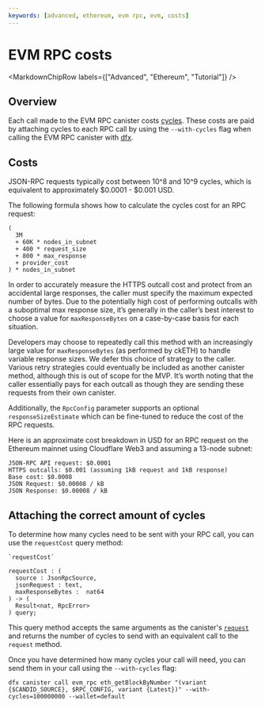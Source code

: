 ```yaml
---
keywords: [advanced, ethereum, evm rpc, evm, costs]
---
```



# EVM RPC costs

<MarkdownChipRow labels={["Advanced", "Ethereum", "Tutorial"]} />

## Overview

Each call made to the EVM RPC canister costs [cycles](/docs/current/developer-docs/getting-started/cycles/cycles-faucet). These costs are paid by attaching cycles to each RPC call by using the `--with-cycles` flag when calling the EVM RPC canister with [dfx](/docs/current/developer-docs/developer-tools/cli-tools/cli-reference/dfx-canister#dfx-canister-call).

## Costs

JSON-RPC requests typically cost between 10^8 and 10^9 cycles, which is equivalent to approximately $0.0001 - $0.001 USD.

The following formula shows how to calculate the cycles cost for an RPC request:

```
(
  3M
  + 60K * nodes_in_subnet
  + 400 * request_size
  + 800 * max_response
  + provider_cost
) * nodes_in_subnet
```

In order to accurately measure the HTTPS outcall cost and protect from an accidental large responses, the caller must specify the maximum expected number of bytes. Due to the potentially high cost of performing outcalls with a suboptimal max response size, it’s generally in the caller’s best interest to choose a value for `maxResponseBytes` on a case-by-case basis for each situation.

Developers may choose to repeatedly call this method with an increasingly large value for `maxResponseBytes` (as performed by ckETH) to handle variable response sizes. We defer this choice of strategy to the caller. Various retry strategies could eventually be included as another canister method, although this is out of scope for the MVP. It’s worth noting that the caller essentially pays for each outcall as though they are sending these requests from their own canister.

Additionally, the `RpcConfig` parameter supports an optional `responseSizeEstimate` which can be fine-tuned to reduce the cost of the RPC requests.

Here is an approximate cost breakdown in USD for an RPC request on the Ethereum mainnet using Cloudflare Web3 and assuming a 13-node subnet:

```
JSON-RPC API request: $0.0001
HTTPS outcalls: $0.001 (assuming 1kB request and 1kB response)
Base cost: $0.0008
JSON Request: $0.00008 / kB
JSON Response: $0.00008 / kB
```

## Attaching the correct amount of cycles

To determine how many cycles need to be sent with your RPC call, you can use the `requestCost` query method:

```
`requestCost`

requestCost : (
  source : JsonRpcSource,
  jsonRequest : text,
  maxResponseBytes :  nat64
) -> (
  Result<nat, RpcError>
) query;
```

This query method accepts the same arguments as the canister's [`request`](evm-rpc.mdx#custom-json-rpc-requests) and returns the number of cycles to send with an equivalent call to the `request` method.

Once you have determined how many cycles your call will need, you can send them in your call using the `--with-cycles` flag:

```
dfx canister call evm_rpc eth_getBlockByNumber "(variant {$CANDID_SOURCE}, $RPC_CONFIG, variant {Latest})" --with-cycles=100000000 --wallet=default
```









